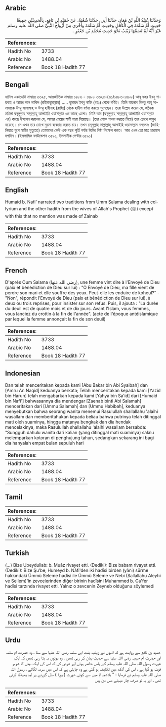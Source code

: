 ## Arabic


<div dir="rtl" lang="ar" style={{fontSize:'larger',backgroundColor:'#f8f9fa',padding:20}}>
وَحَدَّثَنَا عُبَيْدُ اللَّهِ بْنُ مُعَاذٍ، حَدَّثَنَا أَبِي، حَدَّثَنَا شُعْبَةُ، عَنْ حُمَيْدِ بْنِ نَافِعٍ، بِالْحَدِيثَيْنِ جَمِيعًا حَدِيثِ أُمِّ سَلَمَةَ فِي الْكُحْلِ وَحَدِيثِ أُمِّ سَلَمَةَ وَأُخْرَى مِنْ أَزْوَاجِ النَّبِيِّ صلى الله عليه وسلم غَيْرَ أَنَّهُ لَمْ تُسَمِّهَا زَيْنَبُ نَحْوَ حَدِيثِ مُحَمَّدِ بْنِ جَعْفَرٍ ‏.‏
</div>
<div style={{backgroundColor:'#f8f9fa',padding:20, marginBottom: 10}}><table> <thead> <tr> <th>References:</th> <th></th> </tr> </thead> <tbody><tr><td>Hadith No</td><td>3733</td></tr><tr><td>Arabic No</td><td>1488.04</td></tr><tr><td>Reference</td><td>Book 18 Hadith 77</td></tr></tbody></table></div>

## Bengali


<div dir="ltr" lang="bn" style={{fontSize:'larger',backgroundColor:'#f8f9fa',padding:20}}>
হাদিস একাডেমি নাম্বারঃ ৩৬২৫, আন্তর্জাতিক নাম্বারঃ ১৪৮৬ - ১৪৮৮ ৩৬২৫-(৬১/১৪৮৬-১৪৮৮) আবূ বকর ইবনু শায়বাহ ও আমর আন নাকিদ (রহিমাহুমাল্লাহ) ..... হুমায়দ ইবনু নাফি (রহঃ) থেকে বর্ণিত। তিনি যায়নাব বিনতু আবূ সালামাকে উম্মু সালামাহ্ ও উম্মু হাবীবাহ (রাযিঃ) থেকে হাদীস বর্ণনা করতে শুনেছেন। তারা উল্লেখ করেন যে, জনৈকা মহিলা রসূলুল্লাহ সাল্লাল্লাহু আলাইহি ওয়াসাল্লাম এর কাছে এলো। তিনি তার (রসূলুল্লাহ সাল্লাল্লাহু আলাইহি ওয়াসাল্লাম এর) কাছে উত্থাপন করলেন যে, আমার মেয়ের স্বামী মারা গিয়েছে। (তার শোক পালন করতে গিয়ে) তার চোখে অসুখ হয়েছে। সে এখন তার চোখে সুরমা ব্যবহার করতে চায়। তখন রসূলুল্লাহ সাল্লাল্লাহু আলাইহি ওয়াসাল্লাম বললেনঃ (জাহিলিয়াত যুগে স্বামীর মৃত্যুতে) তোমাদের কেউ এক বছর পূর্তি পর্যন্ত উটের বিষ্ঠা নিক্ষেপ করত। আর এখন তো মাত্র চারমাস দশদিন। (ইসলামিক ফাউন্ডেশন ৩৫৯১, ইসলামীক সেন্টার ৩৫৯১)
</div>
<div style={{backgroundColor:'#f8f9fa',padding:20, marginBottom: 10}}><table> <thead> <tr> <th>References:</th> <th></th> </tr> </thead> <tbody><tr><td>Hadith No</td><td>3733</td></tr><tr><td>Arabic No</td><td>1488.04</td></tr><tr><td>Reference</td><td>Book 18 Hadith 77</td></tr></tbody></table></div>

## English


<div dir="ltr" lang="en" style={{fontSize:'larger',backgroundColor:'#f8f9fa',padding:20}}>
Humaid b. Nafi' narrated two traditions from Umm Salama dealing with collyrium and the other hadith from the wives of Allah's Prophet (ﷺ) except with this that no mention was made of Zainab
</div>
<div style={{backgroundColor:'#f8f9fa',padding:20, marginBottom: 10}}><table> <thead> <tr> <th>References:</th> <th></th> </tr> </thead> <tbody><tr><td>Hadith No</td><td>3733</td></tr><tr><td>Arabic No</td><td>1488.04</td></tr><tr><td>Reference</td><td>Book 18 Hadith 77</td></tr></tbody></table></div>

## French


<div dir="ltr" lang="fr" style={{fontSize:'larger',backgroundColor:'#f8f9fa',padding:20}}>
D'après Oum Salama (رضي الله عنها), une femme vint dire à l'Envoyé de Dieu (paix et bénédiction de Dieu sur lui) : "Ô Envoyé de Dieu, ma fille vient de perdre son mari et elle souffre des yeux. Peut-elle les enduire de koheul?" - "Non", répondit l'Envoyé de Dieu (paix et bénédiction de Dieu sur lui), à deux ou trois reprises, pour insister sur son refus. Puis, il ajouta : "La durée du deuil est de quatre mois et de dix jours. Avant l'Islam, vous femmes, vous lanciez du crottin à la fin de l'année". (acte de l'époque antéislamique par lequel la femme annonçait la fin de son deuil)
</div>
<div style={{backgroundColor:'#f8f9fa',padding:20, marginBottom: 10}}><table> <thead> <tr> <th>References:</th> <th></th> </tr> </thead> <tbody><tr><td>Hadith No</td><td>3733</td></tr><tr><td>Arabic No</td><td>1488.04</td></tr><tr><td>Reference</td><td>Book 18 Hadith 77</td></tr></tbody></table></div>

## Indonesian


<div dir="ltr" lang="id" style={{fontSize:'larger',backgroundColor:'#f8f9fa',padding:20}}>
Dan telah menceritakan kepada kami [Abu Bakar bin Abi Syaibah] dan [Amru An Naqid] keduanya berkata; Telah menceritakan kepada kami [Yazid bin Harun] telah mengabarkan kepada kami [Yahya bin Sa'id] dari [Humaid bin Nafi'] bahwasannya dia mendengar [Zaenab binti Abi Salamah] menceritakan dari [Ummu Salamah] dan [Ummu Habibah], keduanya menyebutkan bahwa seorang wanita menemui Rasulullah shallallahu 'alaihi wasallam dan memberitahukan kepada beliau bahwa putrinya telah ditinggal mati oleh suaminya, hingga matanya bengkak dan dia hendak mencelakinya, maka Rasulullah shallallahu 'alaihi wasallam bersabda: "Sungguh dahulu wanita dari kalian (yang ditinggal mati suaminya) salalu melemparkan kotoran di penghujung tahun, sedangkan sekarang ini bagi dia hanyalah empat bulan sepuluh hari
</div>
<div style={{backgroundColor:'#f8f9fa',padding:20, marginBottom: 10}}><table> <thead> <tr> <th>References:</th> <th></th> </tr> </thead> <tbody><tr><td>Hadith No</td><td>3733</td></tr><tr><td>Arabic No</td><td>1488.04</td></tr><tr><td>Reference</td><td>Book 18 Hadith 77</td></tr></tbody></table></div>

## Tamil


<div dir="ltr" lang="ta" style={{fontSize:'larger',backgroundColor:'#f8f9fa',padding:20}}>

</div>
<div style={{backgroundColor:'#f8f9fa',padding:20, marginBottom: 10}}><table> <thead> <tr> <th>References:</th> <th></th> </tr> </thead> <tbody><tr><td>Hadith No</td><td>3733</td></tr><tr><td>Arabic No</td><td>1488.04</td></tr><tr><td>Reference</td><td>Book 18 Hadith 77</td></tr></tbody></table></div>

## Turkish


<div dir="ltr" lang="tr" style={{fontSize:'larger',backgroundColor:'#f8f9fa',padding:20}}>
(…) Bize Ubeydullab: b. Muâz rivayet etti. (Dediki): Bize babam rivayet etti. (Dediki): Bize Şu'be, Humeyd b. Nâfi'den iki hadîsi birden (yâni) sürme hakkındaki Ümmü Seleme hadîsi ile Ümmü Seleme ve Nebi (Sallallahu Aleyhi ve Sellem)'in zevcelerinden diğer birinin hadîsini Muhammed b. Ca'fer hadîsi tarzında rivayet etti. Yalnız o zevcenin Zeyneb olduğunu söylemedi
</div>
<div style={{backgroundColor:'#f8f9fa',padding:20, marginBottom: 10}}><table> <thead> <tr> <th>References:</th> <th></th> </tr> </thead> <tbody><tr><td>Hadith No</td><td>3733</td></tr><tr><td>Arabic No</td><td>1488.04</td></tr><tr><td>Reference</td><td>Book 18 Hadith 77</td></tr></tbody></table></div>

## Urdu


<div dir="rtl" lang="ur" style={{fontSize:'larger',backgroundColor:'#f8f9fa',padding:20}}>
حمید بن نافع سے روایت ہے کہ انہوں نے زینب بنت ابی سلمہ رضی اللہ عنہا سے سنا ، وہ حضرت ام سلمہ اور حضرت ام حبیبہ رضی اللہ عنہا سے حدیث بیان کر رہی تھیں ، وہ دونوں یہ بتا رہی تھیں کہ ایک عورت رسول اللہ صلی اللہ علیہ وسلم کے پاس حاضر ہوئی اور عرض کی کہ اس کی ایک بیٹی کا شوہر فوت ہو گیا ہے ، اس کی آنکھ میں تکلیف ہو گئی ہے وہ چاہتی ہے کہ اس میں سرمہ لگائے ، رسول اللہ صلی اللہ علیہ وسلم نے فرمایا : " بلاشبہ تم میں سے کوئی عورت ( پورا ) سال گزرنے پر لید پھینکا کرتی تھی ، اور یہ تو صرف چار مہینے دس دن ہیں
</div>
<div style={{backgroundColor:'#f8f9fa',padding:20, marginBottom: 10}}><table> <thead> <tr> <th>References:</th> <th></th> </tr> </thead> <tbody><tr><td>Hadith No</td><td>3733</td></tr><tr><td>Arabic No</td><td>1488.04</td></tr><tr><td>Reference</td><td>Book 18 Hadith 77</td></tr></tbody></table></div>